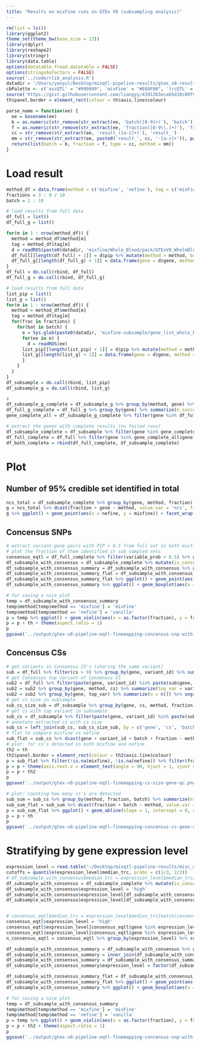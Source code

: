 ```yaml
---
title: "Results on mixFine runs on GTEx V8 (subsampling analysis)"
---
```


```r
rm(list = ls())
library(ggplot2)
theme_set(theme_bw(base_size = 12))
library(dplyr)
library(reshape2)
library(stringr)
library(data.table)
options(datatable.fread.datatable = FALSE)
options(stringsAsFactors = FALSE)
source('../code/rlib_analysis.R')
datadir = '/Users/yanyul/Desktop/mixqtl-pipeline-results/gtex_v8-results/'
cbPalette <- c('ascQTL' = "#999999", 'mixFine' = "#E69F00", 'trcQTL' = "#56B4E9", 'vanilla' = "#009E73", "#F0E442", "#0072B2", "#D55E00", "#CC79A7")
source('https://gist.githubusercontent.com/liangyy/43912b3ecab5d10c89f9d4b2669871c9/raw/8151c6fe70e3d4ee43d9ce340ecc0eb65172e616/my_ggplot_theme.R')
th$panel.border = element_rect(colour = th$axis.line$colour)

parse_name = function(ee) {
  ee = basename(ee)
  b = as.numeric(str_remove(str_extract(ee, 'batch([0-9]+)'), 'batch'))
  f = as.numeric(str_remove(str_extract(ee, 'fraction([0-9\\.]+)'), 'fraction'))
  cc = str_remove(str_extract(ee, 'result_([a-z]+)'), 'result_')
  mm = str_remove(str_extract(ee, paste0('result_', cc, '-[a-z]+')), paste0('result_', cc, '-'))
  return(list(batch = b, fraction = f, type = cc, method = mm))
}
```

# Load result

```r
method_df = data.frame(method = c('mixfine', 'nefine'), tag = c('mixFine', 'vanilla'))
fractions = 3 : 9 / 10
batch = 1 : 10

# load results from full data
df_full = list()
df_full_g = list()

for(m in 1 : nrow(method_df)) {
  method = method_df$method[m]
  tag = method_df$tag[m]
  d = readRDS(paste0(datadir, 'mixfine/Whole_Blood/pack/GTExV8_WholeBlood__result_pip-', method, '.rds'))
  df_full[[length(df_full) + 1]] = d$pip %>% mutate(method = method, batch = NA, fraction = 1)
  df_full_g[[length(df_full_g) + 1]] = data.frame(gene = d$gene, method = method, batch = NA, fraction = 1)
}
df_full = do.call(rbind, df_full)
df_full_g = do.call(rbind, df_full_g)

# load results from full data
list_pip = list()
list_g = list()
for(m in 1 : nrow(method_df)) {
  method = method_df$method[m]
  tag = method_df$tag[m]
  for(frac in fractions) {
    for(bat in batch) {
      e = Sys.glob(paste0(datadir, 'mixfine-subsample/gene_list_whole_blood_for_subsampling_with_qc0*/Whole_Blood/pack/mypack-03-08-20__indiv_subset-indiv_subset__fraction', frac, '__batch', bat, '-result_pip-', method, '.rds'))
      for(ee in e) {
        d = readRDS(ee)
      list_pip[[length(list_pip) + 1]] = d$pip %>% mutate(method = method, batch = bat, fraction = frac)
      list_g[[length(list_g) + 1]] = data.frame(gene = d$gene, method = method, batch = bat, fraction = frac)
      }
    }
  }
}
df_subsample = do.call(rbind, list_pip)
df_subsample_g = do.call(rbind, list_g)

# 
df_subsample_g_complete = df_subsample_g %>% group_by(method, gene) %>% summarize(n_success = n()) %>% ungroup() %>% filter(n_success == 10 * 7) %>% group_by(gene) %>% summarize(n_method = n()) %>% ungroup() %>% filter(n_method == 2)
df_full_g_complete = df_full_g %>% group_by(gene) %>% summarize(n_success = n()) %>% ungroup() %>% filter(n_success == 2)
gene_complete_all = df_subsample_g_complete %>% filter(gene %in% df_full_g_complete$gene)

# extract the genes with complete results (no failed runs)
df_subsample_complete = df_subsample %>% filter(gene %in% gene_complete_all$gene)
df_full_complete = df_full %>% filter(gene %in% gene_complete_all$gene)
df_both_complete = rbind(df_full_complete, df_subsample_complete)
```

# Plot

## Number of 95% credible set identified in total

```r
ncs_total = df_subsample_complete %>% group_by(gene, method, fraction) %>% summarize(ncs = length(unique(cs))) %>% ungroup()
g = ncs_total %>% dcast(fraction + gene ~ method, value.var = 'ncs', fill = 0)
g %>% ggplot() + geom_point(aes(x = nefine, y = mixfine)) + facet_wrap(~fraction)
```


## Concensus SNPs

```r
# extract variant-gene pairs with PIP > 0.5 from full set in both mixfine and nefine
# plot the fraction of them identified in sub sampled sets
consensus_eqtl = df_full_complete %>% filter(variable_prob > 0.5) %>% group_by(variant_id, gene) %>% summarize(n_method = n()) %>% ungroup() %>% filter(n_method == 2)
df_subsample_with_consensus = df_subsample_complete %>% mutate(is_consensus = paste(variant_id, gene) %in% paste(consensus_eqtl$variant_id, consensus_eqtl$gene))
df_subsample_with_consensus_summary = df_subsample_with_consensus %>% group_by(method, fraction, batch) %>% summarize(fraction_of_detection = sum(is_consensus) / nrow(consensus_eqtl))
df_subsample_with_consensus_summary_flat = df_subsample_with_consensus_summary %>% dcast(fraction + batch ~ method, value.var = 'fraction_of_detection')
df_subsample_with_consensus_summary_flat %>% ggplot() + geom_point(aes(x = mixfine, y = nefine)) + geom_abline(slope = 1, intercept = 0)
df_subsample_with_consensus_summary %>% ggplot() + geom_boxplot(aes(x = as.factor(fraction), y = fraction_of_detection, color = method)) + scale_color_manual(values = cbPalette)

# for saving a nice plot
temp = df_subsample_with_consensus_summary
temp$method[temp$method == 'mixfine'] = 'mixFine'
temp$method[temp$method == 'nefine'] = 'vanilla'
p = temp %>% ggplot() + geom_violin(aes(x = as.factor(fraction), y = fraction_of_detection, fill = method), alpha = .5, position = position_dodge(1)) + geom_boxplot(aes(x = as.factor(fraction), y = fraction_of_detection, fill = method), alpha = 1, width = .2, position = position_dodge(1)) + scale_fill_manual(values = cbPalette) + xlab('Subsampling fraction') + ylab('Power (detection rate)') + theme(legend.position = c(0.8, 0.2), legend.title = element_blank()) # + ggtitle('Consensus variants \n (PIP > 0.5 in both) \n being detected')
p = p + th + theme(aspect.ratio = 1)
p
ggsave('../output/gtex-v8-pipeline-eqtl-finemapping-concensus-snp-with-gene-qc.png', p, height = 4, width = 4)
```

## Concensus CSs

```r
# get variants in Consensus CS's (sharing the same variant)
sub = df_full %>% filter(cs > 0) %>% group_by(gene, variant_id) %>% summarize(nmethod = length(unique(method))) %>% ungroup() %>% filter(nmethod > 1)
# get Consensus top variant of Consensus CS
sub2 = df_full %>% filter(paste(gene, variant_id) %in% paste(sub$gene, sub$variant_id))
sub2 = sub2 %>% group_by(gene, method, cs) %>% summarize(top_var = variant_id[which.max(variable_prob)])
sub2 = sub2 %>% group_by(gene, top_var) %>% summarize(n = n()) %>% ungroup() %>% filter(n == 2)
# get cs size in subsample
sub_cs_size_sub = df_subsample %>% group_by(gene, cs, method, fraction, batch) %>% summarize(cs_size = n())
# get cs with top variant in subsample
sub_cs = df_subsample %>% filter(paste(gene, variant_id) %in% paste(sub2$gene, sub2$top_var))
# annotate extracted cs with cs size
sub_cs = left_join(sub_cs, sub_cs_size_sub, by = c('gene', 'cs', 'batch', 'fraction', 'method'))
# flat to compare mixfine vs nefine
sub_flat = sub_cs %>% dcast(gene + variant_id + batch + fraction ~ method, value.var = 'cs_size')
# plot: for cs's detected in both mixfine and nefine
th2 = th
th2$panel.border = element_rect(colour = th2$axis.line$colour)
p = sub_flat %>% filter(!is.na(mixfine), !is.na(nefine)) %>% filter(fraction != 0.3) %>% ggplot(aes(y = mixfine, x = nefine)) + geom_abline(slope = 1, intercept = 0, color = 'lightgray') + geom_point(alpha = .5) + facet_wrap(~fraction, ncol = 2) + ylab('CS size in mixFine') + xlab('CS size in vanilla') + coord_equal(xlim = c(0, 300), y = c(0, 300)) # + ggtitle('Size of Consensus CS \n being detected in both')
p = p + theme(axis.text.x = element_text(angle = 90, hjust = 1, vjust = .5)) # + coord_cartesian(xlim = c(0, 300), y = c(0, 300))
p = p + th2
p
ggsave('../output/gtex-v8-pipeline-eqtl-finemapping-cs-size-gene-qc.png', p, height = 5, width = 4)

# plot: counting how many cs's are detected
sub_sum = sub_cs %>% group_by(method, fraction, batch) %>% summarize(ntimes_detected = n()) 
sub_sum_flat = sub_sum %>% dcast(fraction + batch ~ method, value.var = 'ntimes_detected')
p = sub_sum_flat %>% ggplot() + geom_abline(slope = 1, intercept = 0, color = 'lightgray') + geom_point(aes(y = mixfine / nrow(sub2), x = nefine / nrow(sub2))) + ylab('Detection rate in mixFine') + xlab('Detection rate in vanilla') + coord_equal() # + ggtitle('Consensus CS \n (CS with same top variant) \n being detected')
p = p + th
p
ggsave('../output/gtex-v8-pipeline-eqtl-finemapping-concensus-cs-gene-qc.png', p, height = 4, width = 4)
```

# Stratifying by gene expression level

```r
expression_level = read.table('~/Desktop/mixqtl-pipeline-results/misc_data/gtex-v8-genes-passed-qc-with-median-trc.txt', header = T, stringsAsFactors = F)
cutoffs = quantile(expression_level$median_trc, probs = c(1/3, 2/3))
# df_subsample_with_consensus$median_trc = expression_level$median_trc[match(df_subsample_with_consensus$gene, expression_level$gene)]
df_subsample_with_consensus = df_subsample_complete %>% mutate(is_consensus = paste(variant_id, gene) %in% paste(consensus_eqtl$variant_id, consensus_eqtl$gene))
df_subsample_with_consensus$expression_level = 'high'
df_subsample_with_consensus$expression_level[df_subsample_with_consensus$gene %in% expression_level$gene[expression_level$median_trc < cutoffs[1]]] = 'low'
df_subsample_with_consensus$expression_level[df_subsample_with_consensus$gene %in% expression_level$gene[expression_level$median_trc < cutoffs[2] & expression_level$median_trc >= cutoffs[1]]] = 'middle'


# consensus_eqtl$median_trc = expression_level$median_trc[match(consensus_eqtl$gene, expression_level$gene)]
consensus_eqtl$expression_level = 'high'
consensus_eqtl$expression_level[consensus_eqtl$gene %in% expression_level$gene[expression_level$median_trc < cutoffs[1]]] = 'low'
consensus_eqtl$expression_level[consensus_eqtl$gene %in% expression_level$gene[expression_level$median_trc < cutoffs[2] & expression_level$median_trc >= cutoffs[1]]] = 'middle'
n_consensus_eqtl = consensus_eqtl %>% group_by(expression_level) %>% summarize(n = n()) %>% ungroup()

df_subsample_with_consensus_summary = df_subsample_with_consensus %>% group_by(method, fraction, batch, expression_level) %>% summarize(num_of_detection = sum(is_consensus))
df_subsample_with_consensus_summary = inner_join(df_subsample_with_consensus_summary, n_consensus_eqtl, by = 'expression_level')
df_subsample_with_consensus_summary = df_subsample_with_consensus_summary %>% mutate(fraction_of_detection = num_of_detection / n)
df_subsample_with_consensus_summary$expression_level = factor(df_subsample_with_consensus_summary$expression_level, levels = c('high', 'middle', 'low'))

df_subsample_with_consensus_summary_flat = df_subsample_with_consensus_summary %>% dcast(fraction + batch + expression_level ~ method, value.var = 'fraction_of_detection')
df_subsample_with_consensus_summary_flat %>% ggplot() + geom_point(aes(x = mixfine, y = nefine)) + geom_abline(slope = 1, intercept = 0) + facet_wrap(~expression_level)
df_subsample_with_consensus_summary %>% ggplot() + geom_boxplot(aes(x = as.factor(fraction), y = fraction_of_detection, color = method)) + facet_wrap(~expression_level) # + scale_color_manual(values = cbPalette)

# for saving a nice plot
temp = df_subsample_with_consensus_summary
temp$method[temp$method == 'mixfine'] = 'mixFine'
temp$method[temp$method == 'nefine'] = 'vanilla'
p = temp %>% ggplot() + geom_violin(aes(x = as.factor(fraction), y = fraction_of_detection, fill = method), alpha = .5, position = position_dodge(1)) + geom_boxplot(aes(x = as.factor(fraction), y = fraction_of_detection, fill = method), alpha = 1, width = .2, position = position_dodge(1)) + scale_fill_manual(values = cbPalette) + xlab('Subsampling fraction') + ylab('Power (detection rate)') + theme(legend.position = 'bottom', legend.title = element_blank()) + facet_wrap(~expression_level)  # + ggtitle('Consensus variants \n (PIP > 0.5 in both) \n being detected')
p = p + th2 + theme(aspect.ratio = 1)
p
ggsave('../output/gtex-v8-pipeline-eqtl-finemapping-concensus-snp-with-gene-qc-stratified.png', p, height = 6, width = 12)
```
